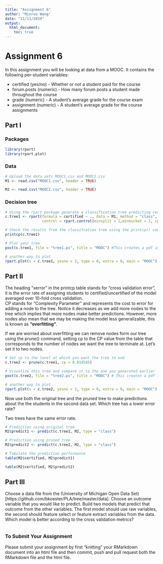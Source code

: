 ```yaml
---
title: "Assignment 6"
author: "Minruo Wang"
date: "21/11/2019"
output: 
  html_document:
    toc: true
---
```

# Assignment 6

In this assignment you will be looking at data from a MOOC. It contains the following per-student variables:  

* certified (yes/no) - Whether or not a student paid for the course  
* forum.posts (numeric) - How many forum posts a student made throughout the course  
* grade (numeric) - A student's average grade for the course exam  
* assignment (numeric) - A student's average grade for the course assignments  

## Part I

### Packages
```r
library(rpart)
library(rpart.plot)
```

### Data
```r
# Upload the data sets MOOC1.csv and MOOC2.csv
M1 <- read.csv("MOOC1.csv", header = TRUE)

M2 <- read.csv("MOOC2.csv", header = TRUE)
```

### Decision tree
```r
# Using the rpart package generate a classification tree predicting certified from the other variables in the M1 data frame. Which variables should you use?
c.tree1 <- rpart(formula = certified ~ ., data = M1, method = "class", 
                 control = rpart.control(minsplit = 1,minbucket = 1, cp = 0))

# Check the results from the classifcation tree using the printcp() command
printcp(c.tree1)

# Plot your tree
post(c.tree1, file = "tree1.ps", title = "MOOC") #This creates a pdf image of the tree

# another way to plot
rpart.plot(x = c.tree1, yesno = 2, type = 0, extra = 0, main = "MOOC")
```

## Part II  

The heading "xerror" in the printcp table stands for "cross validation error", it is the error rate of assigning students to certified/uncertified of the model averaged over 10-fold cross validation.  
CP stands for "Complexity Parameter" and represents the cost to error for adding a node to the tree. Notice it decreases as we add more nodes to the tree which implies that more nodes make better predictions. However, more nodes also mean that we may be making the model less generalizable, this is known as **"overfitting"**.  

If we are worried about overfitting we can remove nodes form our tree using the prune() command, setting cp to the CP value from the table that corresponds to the number of nodes we want the tree to terminate at. Let's set it to two nodes.  

```r
# Set cp to the level at which you want the tree to end
c.tree2 <- prune(c.tree1, cp = 0.014545)

# Visualize this tree and compare it to the one you generated earlier
post(c.tree2, file = "tree2.ps", title = "MOOC") # This creates a pdf image of the tree

# another way to plot
rpart.plot(x = c.tree2, yesno = 2, type = 0, extra = 0, main = "MOOC")
```


Now use both the original tree and the pruned tree to make predictions about the the students in the second data set. Which tree has a lower error rate?  

Two trees have the same error rate.
```r
# Prediction using original tree
M2$predict1 <- predict(c.tree1, M2, type = "class")

# Prediction using pruned tree
M2$predict2 <- predict(c.tree2, M2, type = "class")

# Tabulate the prediction performance
table(M2$certified, M2$predict1)

table(M2$certified, M2$predict2)
```

## Part III

Choose a data file from the (University of Michigan Open Data Set)[https://github.com/bkoester/PLA/tree/master/data]. Choose an outcome variable that you would like to predict. Build two models that predict that outcome from the other variables. The first model should use raw variables, the second should feature select or feature extract variables from the data. Which model is better according to the cross validation metrics?

```r

```


### To Submit Your Assignment

Please submit your assignment by first "knitting" your RMarkdown document into an html file and then commit, push and pull request both the RMarkdown file and the html file.